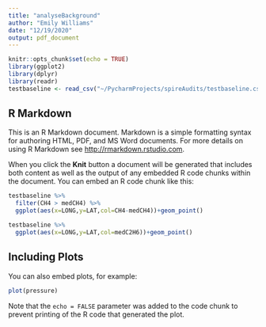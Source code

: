```yaml
---
title: "analyseBackground"
author: "Emily Williams"
date: "12/19/2020"
output: pdf_document
---
```


```r
knitr::opts_chunk$set(echo = TRUE)
library(ggplot2)
library(dplyr)
library(readr)
testbaseline <- read_csv("~/PycharmProjects/spireAudits/testbaseline.csv")

```

## R Markdown

This is an R Markdown document. Markdown is a simple formatting syntax for authoring HTML, PDF, and MS Word documents. For more details on using R Markdown see <http://rmarkdown.rstudio.com>.

When you click the **Knit** button a document will be generated that includes both content as well as the output of any embedded R code chunks within the document. You can embed an R code chunk like this:

```r
testbaseline %>% 
  filter(CH4 > medCH4) %>% 
  ggplot(aes(x=LONG,y=LAT,col=CH4-medCH4))+geom_point()

testbaseline %>% 
  ggplot(aes(x=LONG,y=LAT,col=medC2H6))+geom_point()


```

## Including Plots

You can also embed plots, for example:

```r
plot(pressure)
```

Note that the `echo = FALSE` parameter was added to the code chunk to prevent printing of the R code that generated the plot.
